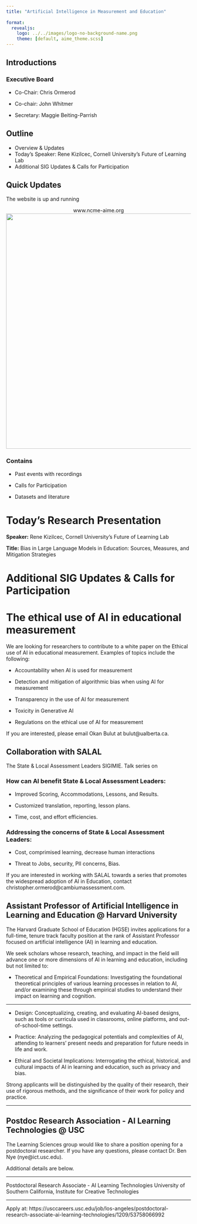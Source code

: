 ```yaml
---
title: "Artificial Intelligence in Measurement and Education"
 
format: 
  revealjs:
    logo: ../../images/logo-no-background-name.png
    theme: [default, aime_theme.scss]
---
```


## Introductions

### Executive Board

-   Co-Chair: Chris Ormerod

-   Co-chair: John Whitmer

-   Secretary: Maggie Beiting-Parrish

## Outline

-   Overview & Updates
-   Today's Speaker: Rene Kizilcec, Cornell University's Future of Learning Lab
-   Additional SIG Updates & Calls for Participation

## Quick Updates

The website is up and running

<center>www.ncme-aime.org</center>

<center>![](website.jpg){width="640"}</center>

### Contains

-   Past events with recordings

-   Calls for Participation

-   Datasets and literature

# Today's Research Presentation

**Speaker:** Rene Kizilcec, Cornell University's Future of Learning Lab

**Title:** Bias in Large Language Models in Education: Sources, Measures, and Mitigation Strategies

# Additional SIG Updates & Calls for Participation

# The ethical use of AI in educational measurement

We are looking for researchers to contribute to a white paper on the Ethical use of AI in educational measurement. Examples of topics include the following:

-   Accountability when AI is used for measurement

-   Detection and mitigation of algorithmic bias when using AI for measurement

-   Transparency in the use of AI for measurement

-   Toxicity in Generative AI

-   Regulations on the ethical use of AI for measurement

If you are interested, please email Okan Bulut at bulut\@ualberta.ca.

## Collaboration with SALAL

The State & Local Assessment Leaders SIGIMIE. Talk series on

### How can AI benefit State & Local Assessment Leaders:

-   Improved Scoring, Accommodations, Lessons, and Results.

-   Customized translation, reporting, lesson plans.

-   Time, cost, and effort efficiencies.

### Addressing the concerns of State & Local Assessment Leaders:

-   Cost, comprimised learning, decrease human interactions

-   Threat to Jobs, security, PII concerns, Bias.

If you are interested in working with SALAL towards a series that promotes the widespread adoption of AI in Education, contact christopher.ormerod\@cambiumassessment.com.

## Assistant Professor of Artificial Intelligence in Learning and Education \@ Harvard University

The Harvard Graduate School of Education (HGSE) invites applications for a full-time, tenure track faculty position at the rank of Assistant Professor focused on artificial intelligence (AI) in learning and education.

We seek scholars whose research, teaching, and impact in the field will advance one or more dimensions of AI in learning and education, including but not limited to:

-   Theoretical and Empirical Foundations: Investigating the foundational theoretical principles of various learning processes in relation to AI, and/or examining these through empirical studies to understand their impact on learning and cognition.

------------------------------------------------------------------------

-   Design: Conceptualizing, creating, and evaluating AI-based designs, such as tools or curricula used in classrooms, online platforms, and out-of-school-time settings.

-   Practice: Analyzing the pedagogical potentials and complexities of AI, attending to learners' present needs and preparation for future needs in life and work.

-   Ethical and Societal Implications: Interrogating the ethical, historical, and cultural impacts of AI in learning and education, such as privacy and bias.

Strong applicants will be distinguished by the quality of their research, their use of rigorous methods, and the significance of their work for policy and practice.

------------------------------------------------------------------------

## Postdoc Research Association - AI Learning Technologies \@ USC

The Learning Sciences group would like to share a position opening for a postdoctoral researcher. If you have any questions, please contact Dr. Ben Nye (nye\@ict.usc.edu).

Additional details are below.

<hr>

Postdoctoral Research Associate - AI Learning Technologies University of Southern California, Institute for Creative Technologies

<hr>

Apply at: https://usccareers.usc.edu/job/los-angeles/postdoctoral-research-associate-ai-learning-technologies/1209/53758066992
